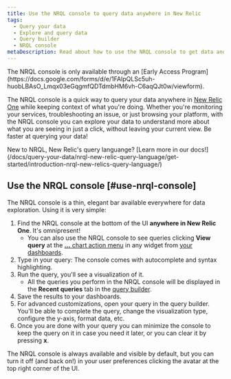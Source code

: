 ```yaml
---
title: Use the NRQL console to query data anywhere in New Relic
tags:
  - Query your data
  - Explore and query data
  - Query builder
  - NRQL console
metaDescription: Read about how to use the NRQL console to get data and build charts.
---
```


<Callout variant="important">
  The NRQL console is only available through an [Early Access Program](https://docs.google.com/forms/d/e/1FAIpQLSc5uh-huobLBAsO_Lmqx03eGqgmfQDTdmbHM6vh-C6aqQJt0w/viewform). 
</Callout>

The NRQL console is a quick way to query your data anywhere in [New Relic One](https://one.newrelic.com/) while keeping context of what you're doing. Whether you're monitoring your services, troubleshooting an issue, or just browsing your platform, with the NRQL console you can explore your data to understand more about what you are seeing in just a click, without leaving your current view. Be faster at querying your data!

<Callout variant="tip">
  New to NRQL, New Relic's query languange? [Learn more in our docs!](/docs/query-your-data/nrql-new-relic-query-language/get-started/introduction-nrql-new-relics-query-language/)  
</Callout>

## Use the NRQL console [#use-nrql-console]

The NRQL console is a thin, elegant bar available everywhere for data exploration. Using it is very simple:

1. Find the NRQL console at the bottom of the UI **anywhere in New Relic One**. It's omnipresent!
    * You can also use the NRQL console to see queries clicking **View query** at the [**...** chart action menu](/docs/query-your-data/explore-query-data/dashboards/manage-your-dashboard/#dash-manage-charts) in any widget from [your dashboards](/docs/query-your-data/explore-query-data/dashboards/introduction-dashboards/).
2. Type in your query: The console comes with autocomplete and syntax highlighting. 
3. Run the query, you'll see a visualization of it.
    * All the queries you perform in the NRQL console will be displayed in the **Recent queries** tab in the [query builder](/docs/query-your-data/explore-query-data/query-builder/introduction-query-builder/).
4. Save the results to your dashboards.
5. For advanced customizations, open your query in the query builder. You'll be able to complete the query, change the visualization type, configure the y-axis, format data, etc.
6. Once you are done with your query you can minimize the console to keep the query on it in case you need it later, or you can clear it by pressing **x**.

<Callout variant="tip">
  The NRQL console is always available and visible by default, but you can turn it off (and back on!) in your user preferences clicking the avatar at the top right corner of the UI.
</Callout>

